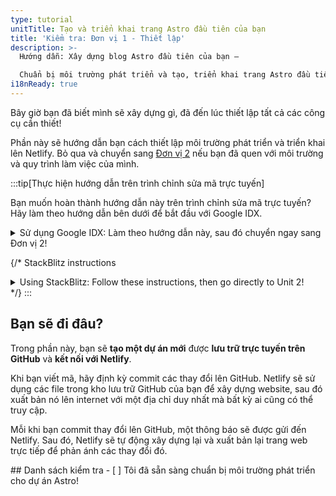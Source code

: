 ```yaml
---
type: tutorial
unitTitle: Tạo và triển khai trang Astro đầu tiên của bạn
title: 'Kiểm tra: Đơn vị 1 - Thiết lập'
description: >-
  Hướng dẫn: Xây dựng blog Astro đầu tiên của bạn —

  Chuẩn bị môi trường phát triển và tạo, triển khai trang Astro đầu tiên
i18nReady: true
---
```


Bây giờ bạn đã biết mình sẽ xây dựng gì, đã đến lúc thiết lập tất cả các công cụ cần thiết!

Phần này sẽ hướng dẫn bạn cách thiết lập môi trường phát triển và triển khai lên Netlify. Bỏ qua và chuyển sang [Đơn vị 2](/vi/tutorial/2-pages/) nếu bạn đã quen với môi trường và quy trình làm việc của mình.

:::tip[Thực hiện hướng dẫn trên trình chỉnh sửa mã trực tuyến]

Bạn muốn hoàn thành hướng dẫn này trên trình chỉnh sửa mã trực tuyến? Hãy làm theo hướng dẫn bên dưới để bắt đầu với Google IDX.

<details>
<summary>Sử dụng Google IDX: Làm theo hướng dẫn này, sau đó chuyển ngay sang Đơn vị 2!</summary>

**Thiết lập IDX**

<Steps>
1. Truy cập liên kết ngoài để [mở mẫu "Empty Project" trong không gian làm việc mới trên IDX](https://astro.new/minimal?on=idx).

2. Làm theo hướng dẫn để đăng nhập vào tài khoản Google nếu bạn chưa đăng nhập.

3. Nhập tên cho dự án nếu bạn muốn thay đổi tên mặc định "Empty Project". Nhấn **Create**.

4. Chờ không gian làm việc được tạo. Quá trình này có thể mất 30 - 60 giây. Nếu mọi thứ suôn sẻ, bạn sẽ thấy dự án Astro được tải trong trình chỉnh sửa mã trực tuyến.

5. Chờ IDX chạy hai script: một để cài đặt Astro và một để khởi động máy chủ phát triển. Lưu ý rằng bạn có thể thấy thông báo rằng không gian làm việc "không tìm thấy Astro" nếu nó tải trước khi Astro được cài đặt xong. Có thể bỏ qua và hủy thông báo này nếu nó không tự biến mất.
</Steps>

**Thực hiện thay đổi**

Nếu mọi việc suôn sẻ, bạn sẽ thấy mã của file `src/pages/index.astro` được mở song song với bản xem trước trực tiếp của website. Làm theo hướng dẫn ["Viết dòng Astro đầu tiên của bạn"](/vi/tutorial/1-setup/3/) để thay đổi file này.

**Tạo kho lưu trữ GitHub**

<Steps>
1. Điều hướng đến mục "Source Control" trên thanh menu dọc, hoặc mở bằng <kbd>CTRL + SHIFT + G</kbd>.

2. Chọn tùy chọn Publish to GitHub. Thao tác này sẽ tạo một kho lưu trữ mới trong tài khoản GitHub của bạn.
3. Làm theo hướng dẫn để đăng nhập vào tài khoản GitHub của bạn.
4. Sau khi đăng nhập, quay lại tab IDX và bạn sẽ được chọn tên kho lưu trữ mới, cũng như loại kho lưu trữ (riêng tư hoặc công khai). Bạn có thể chọn bất kỳ tên và loại nào cho hướng dẫn này.
5. IDX sẽ tạo một commit đầu tiên và xuất bản lên kho GitHub mới của bạn.
6. Sau này, khi có thay đổi cần commit lên GitHub, biểu tượng Source Control sẽ hiển thị số lượng file đã thay đổi kể từ lần commit gần nhất. Điều hướng đến tab này và thực hiện hai bước (commit và publish) để nhập thông điệp commit và cập nhật kho lưu trữ.
</Steps>

**Triển khai trang web của bạn**

Nếu muốn triển khai lên Netlify và có một phiên bản trực tiếp của trang web trong quá trình làm việc, hãy tiếp tục Đơn vị 1 đến [Triển khai trang web lên internet](/vi/tutorial/1-setup/5/).

Hoặc, chuyển sang [Đơn vị 2](/vi/tutorial/2-pages/) để bắt đầu xây dựng với Astro!
</details>

{/* StackBlitz instructions 
<details>
<summary>Using StackBlitz: Follow these instructions, then go directly to Unit 2!</summary>

**Set up StackBlitz**

<Steps>
1. Follow the external link to [open the "Empty Project" template on StackBlitz](https://astro.new/minimal?on=stackblitz).

2. Click "Sign in" on the top right to log in using your GitHub credentials.

3. In the upper left of the StackBlitz editor window, click to "fork" the template (save to your own account dashboard).

4. Wait for the project to load, and you will see a live preview of the "Empty Project" starter.
</Steps>

**Make a Change**

In the file pane, you should see `src/pages/index.astro`. Click to open it, and follow [Write your first line of Astro](/vi/tutorial/1-setup/3/) to make a change to this file.

**Create a GitHub Repository**

<Steps>
1. Press the <kbd>Connect Repository</kbd> button at the top of your list of files, enter a new name for your repository, and click <kbd>Create repo & push</kbd>. 

2. When you have changes to be committed back to GitHub, a "Commit" button will appear at the top left of your workspace. Clicking on this will allow you to enter a commit message, and update your repository.
</Steps>

**Deploy your Site**

If you'd like to deploy to Netlify, and have a live published version of your site while you work, go ahead in Unit 1 to [Deploy your site to the web](/vi/tutorial/1-setup/5/).

Otherwise, skip to [Unit 2](/vi/tutorial/2-pages/) to start building with Astro!

</details>
*/}
:::

## Bạn sẽ đi đâu?

Trong phần này, bạn sẽ **tạo một dự án mới** được **lưu trữ trực tuyến trên GitHub** và **kết nối với Netlify**.

Khi bạn viết mã, hãy định kỳ commit các thay đổi lên GitHub. Netlify sẽ sử dụng các file trong kho lưu trữ GitHub của bạn để xây dựng website, sau đó xuất bản nó lên internet với một địa chỉ duy nhất mà bất kỳ ai cũng có thể truy cập.

Mỗi khi bạn commit thay đổi lên GitHub, một thông báo sẽ được gửi đến Netlify. Sau đó, Netlify sẽ tự động xây dựng lại và xuất bản lại trang web trực tiếp để phản ánh các thay đổi đó.



<Box icon="check-list">
## Danh sách kiểm tra

<Checklist>
- [ ] Tôi đã sẵn sàng chuẩn bị môi trường phát triển cho dự án Astro!
</Checklist>
</Box>